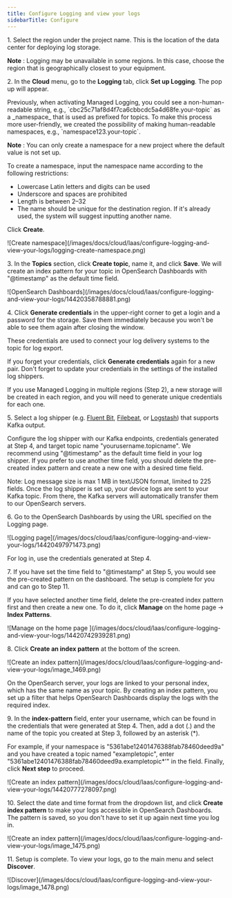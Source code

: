 ---
title: Configure Logging and view your logs
sidebarTitle: Configure
---

1\. Select the region under the project name. This is the location of the data center for deploying log storage.

**Note** : Logging may be unavailable in some regions. In this case, choose the region that is geographically closest to your equipment.

2\. In the **Cloud** menu, go to the **Logging** tab, click **Set up Logging**. The pop up will appear. 


<Accordion title="What is a namespace">
Previously, when activating Managed Logging, you could see a non-human-readable string, e.g., `cbc25c71af8d4f7ca6cbbcdc5a4d68fe.your-topic` as a _namespace_ that is used as prefixed for topics. To make this process more user-friendly, we created the possibility of making human-readable namespaces, e.g., `namespace123.your-topic`.

**Note** : You can only create a namespace for a new project where the default value is not set up.
</Accordion>


To create a namespace, input the namespace name according to the following restrictions:

  * Lowercase Latin letters and digits can be used
  * Underscore and spaces are prohibited
  * Length is between 2–32
  * The name should be unique for the destination region. If it's already used, the system will suggest inputting another name.



Click **Create**.


<Frame>![Create namespace](/images/docs/cloud/laas/configure-logging-and-view-your-logs/logging-create-namespace.png)</Frame>



3\. In the **Topics** section, click **Create topic**, name it, and click **Save**. We will create an index pattern for your topic in OpenSearch Dashboards with "@timestamp" as the default time field.


<Frame>![OpenSearch Dashboards](/images/docs/cloud/laas/configure-logging-and-view-your-logs/14420358788881.png)</Frame>



4\. Click **Generate credentials** in the upper-right corner to get a login and a password for the storage. Save them immediately because you won't be able to see them again after closing the window.

These credentials are used to connect your log delivery systems to the topic for log export.

If you forget your credentials, click **Generate credentials** again for a new pair. Don't forget to update your credentials in the settings of the installed log shippers.

If you use Managed Logging in multiple regions (Step 2), a new storage will be created in each region, and you will need to generate unique credentials for each one.

5\. Select a log shipper (e.g. [Fluent Bit](/cloud/logging-as-a-service/install-a-log-shipper/install-and-configure-fluent-bit), [Filebeat](/cloud/logging-as-a-service/install-a-log-shipper/install-and-configure-filebeat), or [Logstash](/cloud/logging-as-a-service/install-a-log-shipper/install-and-configure-logstash)) that supports Kafka output. 

Configure the log shipper with our Kafka endpoints, credentials generated at Step 4, and target topic name "yourusername.topicname". We recommend using "@timestamp" as the default time field in your log shipper. If you prefer to use another time field, you should delete the pre-created index pattern and create a new one with a desired time field.

Note: Log message size is max 1 MB in text/JSON format, limited to 225 fields. Once the log shipper is set up, your device logs are sent to your Kafka topic. From there, the Kafka servers will automatically transfer them to our OpenSearch servers. 

6\. Go to the OpenSearch Dashboards by using the URL specified on the Logging page.


<Frame>![Logging page](/images/docs/cloud/laas/configure-logging-and-view-your-logs/14420497971473.png)</Frame>



For log in, use the credentials generated at Step 4.

7\. If you have set the time field to "@timestamp" at Step 5, you would see the pre-created pattern on the dashboard. The setup is complete for you and can go to Step 11. 

If you have selected another time field, delete the pre-created index pattern first and then create a new one. To do it, click **Manage** on the home page → **Index Patterns**.


<Frame>![Manage on the home page ](/images/docs/cloud/laas/configure-logging-and-view-your-logs/14420742939281.png)</Frame>



8\. Click **Create an index pattern** at the bottom of the screen.


<Frame>![Create an index pattern](/images/docs/cloud/laas/configure-logging-and-view-your-logs/image_1469.png)</Frame>



On the OpenSearch server, your logs are linked to your personal index, which has the same name as your topic. By creating an index pattern, you set up a filter that helps OpenSearch Dashboards display the logs with the required index.

9\. In the **index-pattern** field, enter your username, which can be found in the credentials that were generated at Step 4. Then, add a dot (.) and the name of the topic you created at Step 3, followed by an asterisk (*).

For example, if your namespace is "5361abe12401476388fab78460deed9a" and you have created a topic named "exampletopic", enter "5361abe12401476388fab78460deed9a.exampletopic*'" in the field. Finally, click **Next step** to proceed.


<Frame>![Create an index pattern](/images/docs/cloud/laas/configure-logging-and-view-your-logs/14420777278097.png)</Frame>



10\. Select the date and time format from the dropdown list, and click **Create index pattern** to make your logs accessible in OpenSearch Dashboards. The pattern is saved, so you don't have to set it up again next time you log in.


<Frame>![Create an index pattern](/images/docs/cloud/laas/configure-logging-and-view-your-logs/image_1475.png)</Frame>



11\. Setup is complete. To view your logs, go to the main menu and select **Discover**.


<Frame>![Discover](/images/docs/cloud/laas/configure-logging-and-view-your-logs/image_1478.png)</Frame>